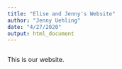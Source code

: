 ```yaml
---
title: "Elise and Jenny's Website"
author: "Jenny Uehling"
date: "4/27/2020"
output: html_document
---
```

```r

```
This is our website.
```r
```



```r

```

